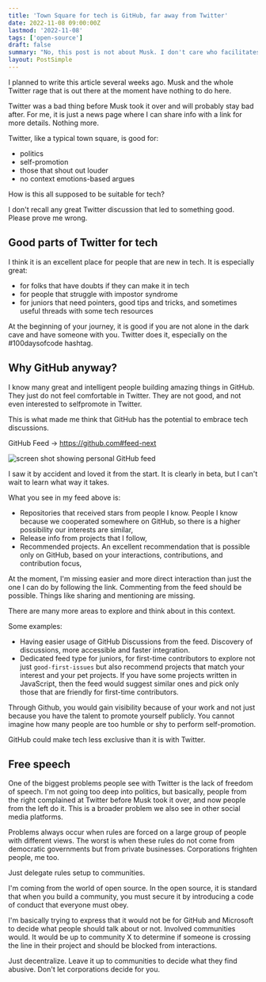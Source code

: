 ```yaml
---
title: 'Town Square for tech is GitHub, far away from Twitter'
date: 2022-11-08 09:00:00Z
lastmod: '2022-11-08'
tags: ['open-source']
draft: false
summary: "No, this post is not about Musk. I don't care who facilitates town square as long as people that come to the square are not abused."
layout: PostSimple
---
```


<TOCInline toc={props.toc} toHeading={2} />

I planned to write this article several weeks ago. Musk and the whole Twitter rage that is out there at the moment have nothing to do here.

Twitter was a bad thing before Musk took it over and will probably stay bad after. For me, it is just a news page where I can share info with a link for more details. Nothing more.

Twitter, like a typical town square, is good for:

- politics
- self-promotion
- those that shout out louder
- no context emotions-based argues

How is this all supposed to be suitable for tech?

I don't recall any great Twitter discussion that led to something good. Please prove me wrong.

## Good parts of Twitter for tech

I think it is an excellent place for people that are new in tech. It is especially great:

- for folks that have doubts if they can make it in tech
- for people that struggle with impostor syndrome
- for juniors that need pointers, good tips and tricks, and sometimes useful threads with some tech resources

At the beginning of your journey, it is good if you are not alone in the dark cave and have someone with you. Twitter does it, especially on the #100daysofcode hashtag.

## Why GitHub anyway?

I know many great and intelligent people building amazing things in GitHub. They just do not feel comfortable in Twitter. They are not good, and not even interested to selfpromote in Twitter.

This is what made me think that GitHub has the potential to embrace tech discussions.

GitHub Feed -> https://github.com#feed-next

<Image
  alt="screen shot showing personal GitHub feed"
  src="/static/images/townsquarefortech/github_feed.webp"
  width={700}
  height={700}
/>

I saw it by accident and loved it from the start. It is clearly in beta, but I can't wait to learn what way it takes.

What you see in my feed above is:

- Repositories that received stars from people I know. People I know because we cooperated somewhere on GitHub, so there is a higher possibility our interests are similar,
- Release info from projects that I follow,
- Recommended projects. An excellent recommendation that is possible only on GitHub, based on your interactions, contributions, and contribution focus,

At the moment, I'm missing easier and more direct interaction than just the one I can do by following the link. Commenting from the feed should be possible. Things like sharing and mentioning are missing.

There are many more areas to explore and think about in this context.

Some examples:

- Having easier usage of GitHub Discussions from the feed. Discovery of discussions, more accessible and faster integration.
- Dedicated feed type for juniors, for first-time contributors to explore not just `good-first-issues` but also recommend projects that match your interest and your pet projects. If you have some projects written in JavaScript, then the feed would suggest similar ones and pick only those that are friendly for first-time contributors.

Through Github, you would gain visibility because of your work and not just because you have the talent to promote yourself publicly. You cannot imagine how many people are too humble or shy to perform self-promotion.

GitHub could make tech less exclusive than it is with Twitter.

## Free speech

One of the biggest problems people see with Twitter is the lack of freedom of speech. I'm not going too deep into politics, but basically, people from the right complained at Twitter before Musk took it over, and now people from the left do it. This is a broader problem we also see in other social media platforms.

Problems always occur when rules are forced on a large group of people with different views. The worst is when these rules do not come from democratic governments but from private businesses. Corporations frighten people, me too.

Just delegate rules setup to communities.

I'm coming from the world of open source. In the open source, it is standard that when you build a community, you must secure it by introducing a code of conduct that everyone must obey.

I'm basically trying to express that it would not be for GitHub and Microsoft to decide what people should talk about or not. Involved communities would. It would be up to community X to determine if someone is crossing the line in their project and should be blocked from interactions.

Just decentralize. Leave it up to communities to decide what they find abusive. Don't let corporations decide for you.
